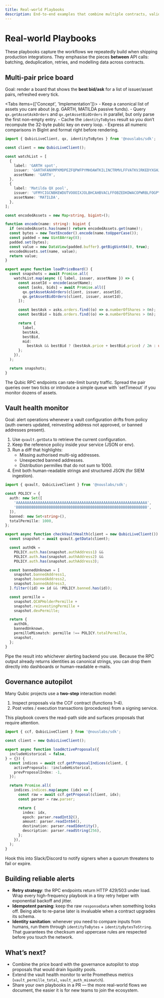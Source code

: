 ```yaml
---
title: Real-world Playbooks
description: End-to-end examples that combine multiple contracts, validation layers, and error-handling strategies.
---
```



# Real-world Playbooks

These playbooks capture the workflows we repeatedly build when shipping production integrations. They emphasise the
pieces **between** API calls: batching, deduplication, retries, and modelling data across contracts.

## Multi-pair price board

Goal: render a board that shows the **best bid/ask** for a list of issuer/asset pairs, refreshed every tick.

<Tabs items={['Concept', 'Implementation']}>
  <Tab value="Concept">
    - Keep a canonical list of assets you care about (e.g. GARTH, MATILDA passive funds).
    - Query `qx.getAssetAskOrders` and `qx.getAssetBidOrders` in parallel, but only parse the first non-empty entry.
    - Cache the `identityToBytes` result so you don’t recompute the 32-byte public key on every loop.
    - Express all numeric comparisons in BigInt and format right before rendering.
  </Tab>
  <Tab value="Implementation">

```ts
import { QubicLiveClient, qx, identityToBytes } from '@nouslabs/sdk';

const client = new QubicLiveClient();

const watchList = [
  {
    label: 'GARTH spot',
    issuer: 'GARTHFANXMPXMDPEZFQPWFPYMHOAWTKILINCTRMVLFFVATKVJRKEDYXGHJBF',
    assetName: 'GARTH',
  },
  {
    label: 'Matilda QX pool',
    issuer: 'UFMYCIGCNBKEWDUTVOOOIXJOLBHCAHBVACLFFOBZEDKDWACOPWRBLFOGPYIL',
    assetName: 'MATILDA',
  },
];

const encodedAssets = new Map<string, bigint>();

function encode(name: string): bigint {
  if (encodedAssets.has(name)) return encodedAssets.get(name)!;
  const bytes = new TextEncoder().encode(name.toUpperCase());
  const padded = new Uint8Array(8);
  padded.set(bytes);
  const value = new DataView(padded.buffer).getBigUint64(0, true);
  encodedAssets.set(name, value);
  return value;
}

export async function loadPriceBoard() {
  const snapshots = await Promise.all(
    watchList.map(async ({ label, issuer, assetName }) => {
      const assetId = encode(assetName);
      const [asks, bids] = await Promise.all([
        qx.getAssetAskOrders(client, issuer, assetId),
        qx.getAssetBidOrders(client, issuer, assetId),
      ]);

      const bestAsk = asks.orders.find((o) => o.numberOfShares > 0n);
      const bestBid = bids.orders.find((o) => o.numberOfShares > 0n);

      return {
        label,
        bestAsk,
        bestBid,
        mid:
          bestAsk && bestBid ? (bestAsk.price + bestBid.price) / 2n : undefined,
      };
    }),
  );

  return snapshots;
}
```

  </Tab>
</Tabs>

<Callout type="warning" title="Throttling">
  The Qubic RPC endpoints can rate-limit bursty traffic. Spread the pair queries over two ticks or introduce a simple
  queue with `setTimeout` if you monitor dozens of assets.
</Callout>

## Vault health monitor

Goal: alert operations whenever a vault configuration drifts from policy (auth owners updated, reinvesting address not
approved, or banned addresses present).

1. Use `qvault.getData` to retrieve the current configuration.
2. Keep the reference policy inside your service (JSON or env).
3. Run a diff that highlights:
   - Missing authorised multi-sig addresses.
   - Unexpected banned addresses.
   - Distribution permilles that do not sum to 1000.
4. Emit both human-readable strings and structured JSON (for SIEM ingestion).

```ts
import { qvault, QubicLiveClient } from '@nouslabs/sdk';

const POLICY = {
  auth: new Set([
    'AAAAAAAAAAAAAAAAAAAAAAAAAAAAAAAAAAAAAAAAAAAAAAAAAAAAAAAAAAAA',
    'BBBBBBBBBBBBBBBBBBBBBBBBBBBBBBBBBBBBBBBBBBBBBBBBBBBBBBBBBBBB',
  ]),
  banned: new Set<string>(),
  totalPermille: 1000,
};

export async function checkVaultHealth(client = new QubicLiveClient()) {
  const snapshot = await qvault.getData(client);

  const authOk =
    POLICY.auth.has(snapshot.authAddress1) &&
    POLICY.auth.has(snapshot.authAddress2) &&
    POLICY.auth.has(snapshot.authAddress3);

  const bannedUnknown = [
    snapshot.bannedAddress1,
    snapshot.bannedAddress2,
    snapshot.bannedAddress3,
  ].filter((id) => id && !POLICY.banned.has(id));

  const permille =
    snapshot.QCAPHolderPermille +
    snapshot.reinvestingPermille +
    snapshot.devPermille;

  return {
    authOk,
    bannedUnknown,
    permilleMismatch: permille !== POLICY.totalPermille,
    snapshot,
  };
}
```

Pipe the result into whichever alerting backend you use. Because the RPC output already returns identities as canonical
strings, you can drop them directly into dashboards or human-readable e-mails.

## Governance autopilot

Many Qubic projects use a **two-step** interaction model:

1. Inspect proposals via the CCF contract (functions 1–4).
2. Post votes / execution transactions (procedures) from a signing service.

This playbook covers the read-path side and surfaces proposals that require attention.

```ts
import { ccf, QubicLiveClient } from '@nouslabs/sdk';

const client = new QubicLiveClient();

export async function loadActiveProposals({
  includeHistorical = false,
} = {}) {
  const indices = await ccf.getProposalIndices(client, {
    activeProposals: !includeHistorical,
    prevProposalIndex: -1,
  });

  return Promise.all(
    indices.indices.map(async (idx) => {
      const raw = await ccf.getProposal(client, idx);
      const parser = raw.parser;

      return {
        index: idx,
        epoch: parser.readInt32(),
        amount: parser.readInt64(),
        destination: parser.readIdentity(),
        description: parser.readString(256),
      };
    }),
  );
}
```

Hook this into Slack/Discord to notify signers when a quorum threatens to fail or expire.

## Building reliable alerts

- **Retry strategy**: the RPC endpoints return HTTP 429/503 under load. Wrap every high-frequency playbook in a tiny
  retry helper with exponential backoff and jitter.
- **Idempotent parsing**: keep the raw `responseData` when something looks off. Being able to re-parse later is invaluable
  when a contract upgrades its schema.
- **Identity sanitation**: whenever you need to compare inputs from humans, run them through `identityToBytes` +
  `identityBytesToString`. That guarantees the checksum and uppercase rules are respected before you touch the network.

## What’s next?

- Combine the price board with the governance autopilot to stop proposals that would drain liquidity pools.
- Extend the vault health monitor to write Prometheus metrics (`vault_permille_total`, `vault_auth_mismatch`).
- Share your own playbooks in a PR — the more real-world flows we document, the easier it is for new teams to join the ecosystem.
